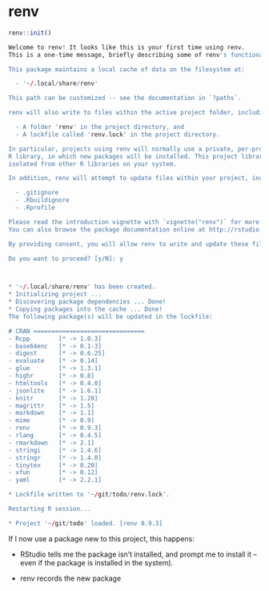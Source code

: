 # renv

```R
renv::init()

Welcome to renv! It looks like this is your first time using renv.
This is a one-time message, briefly describing some of renv's functionality.

This package maintains a local cache of data on the filesystem at:

  - '~/.local/share/renv'

This path can be customized -- see the documentation in `?paths`.

renv will also write to files within the active project folder, including:

  - A folder 'renv' in the project directory, and
  - A lockfile called 'renv.lock' in the project directory.

In particular, projects using renv will normally use a private, per-project
R library, in which new packages will be installed. This project library is
isolated from other R libraries on your system.

In addition, renv will attempt to update files within your project, including:

  - .gitignore
  - .Rbuildignore
  - .Rprofile

Please read the introduction vignette with `vignette("renv")` for more information.
You can also browse the package documentation online at http://rstudio.github.io/renv.

By providing consent, you will allow renv to write and update these files.

Do you want to proceed? [y/N]: y



* '~/.local/share/renv' has been created.
* Initializing project ...
* Discovering package dependencies ... Done!
* Copying packages into the cache ... Done!
The following package(s) will be updated in the lockfile:

# CRAN ===============================
- Rcpp        [* -> 1.0.3]
- base64enc   [* -> 0.1-3]
- digest      [* -> 0.6.25]
- evaluate    [* -> 0.14]
- glue        [* -> 1.3.1]
- highr       [* -> 0.8]
- htmltools   [* -> 0.4.0]
- jsonlite    [* -> 1.6.1]
- knitr       [* -> 1.28]
- magrittr    [* -> 1.5]
- markdown    [* -> 1.1]
- mime        [* -> 0.9]
- renv        [* -> 0.9.3]
- rlang       [* -> 0.4.5]
- rmarkdown   [* -> 2.1]
- stringi     [* -> 1.4.6]
- stringr     [* -> 1.4.0]
- tinytex     [* -> 0.20]
- xfun        [* -> 0.12]
- yaml        [* -> 2.2.1]

* Lockfile written to '~/git/todo/renv.lock'.

Restarting R session...

* Project '~/git/todo' loaded. [renv 0.9.3]
```

If I now use a package new to this project, this happens:

* RStudio tells me the package isn't installed, and prompt me to install it -- even if the package is installed in the system).

* renv records the new package
